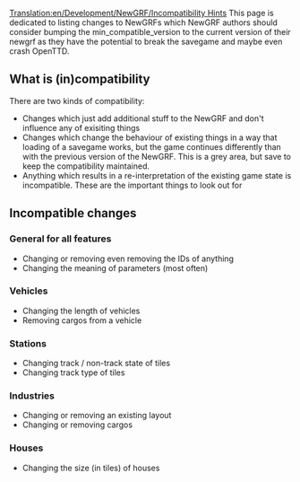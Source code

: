 [[Translation:en/Development/NewGRF/Incompatibility Hints]]
This page is dedicated to listing changes to NewGRFs which NewGRF authors should consider bumping the min_compatible_version to the current version of their newgrf as they have the potential to break the savegame and maybe even crash OpenTTD.

==What is (in)compatibility==
There are two kinds of compatibility:
* Changes which just add additional stuff to the NewGRF and don't influence any of exisiting things
* Changes which change the behaviour of existing things in a way that loading of a savegame works, but the game continues differently than with the previous version of the NewGRF. This is a grey area, but save to keep the compatibility maintained.
* Anything which results in a re-interpretation of the existing game state is incompatible. These are the important things to look out for

==Incompatible changes==

===General for all features===
* Changing or removing even removing the IDs of anything
* Changing the meaning of parameters (most often)

===Vehicles===
* Changing the length of vehicles
* Removing cargos from a vehicle

===Stations===
* Changing track / non-track state of tiles
* Changing track type of tiles

===Industries===
* Changing or removing an existing layout
* Changing or removing cargos

===Houses===
* Changing the size (in tiles) of houses